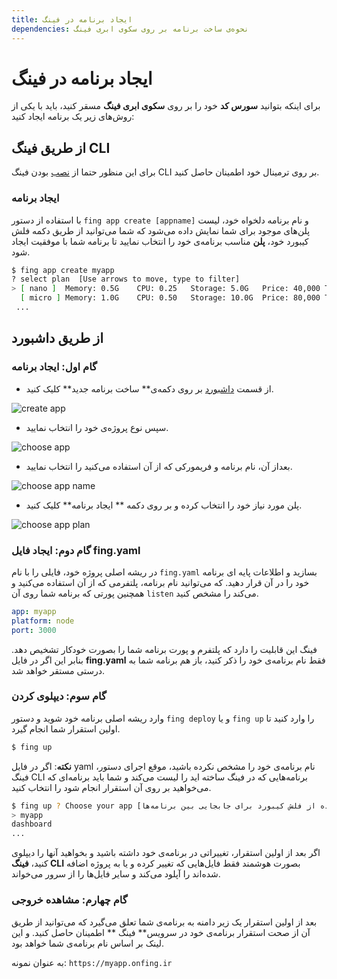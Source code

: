 ```yaml
---
title: ایجاد برنامه در فینگ
dependencies: نحوه‌ی ساخت برنامه بر روی سکوی ابری فینگ
---
```



# ایجاد برنامه در فینگ

برای اینکه بتوانید **سورس کد** خود را بر روی **سکوی ابری فینگ** مسقر کنید، باید با یکی از روش‌های زیر یک برنامه ایجاد کنید:

## از طریق فینگ‌ CLI

برای این منظور حتما از [نصب](/quickstart/installation) بودن فینگ ‌CLI بر روی ترمینال خود اطمینان حاصل کنید.

### ایجاد برنامه

با استفاده از دستور `fing app create [appname]` و نام برنامه دلخواه خود، لیست پلن‌های موجود برای شما نمایش داده می‌شود که شما می‌توانید از طریق دکمه فلش کیبورد خود، **پلن**‌ مناسب برنامه‌ی خود را انتخاب نمایید تا برنامه شما با موفقیت ایجاد شود.

```bash
$ fing app create myapp
? select plan  [Use arrows to move, type to filter]
> [ nano ]	Memory: 0.5G	CPU: 0.25	Storage: 5.0G	Price: 40,000 Tomans
  [ micro ]	Memory: 1.0G	CPU: 0.50	Storage: 10.0G	Price: 80,000 Tomans
 ...

```

## از طریق داشبورد

### گام اول: ایجاد برنامه

- از قسمت ‌[داشبورد](https://cloud.fing.ir) بر روی دکمه‌ی** ساخت برنامه جدید** کلیک کنید.

![create app](/images/create-app.jpg)

- سپس نوع پروژه‌ی خود را انتخاب نمایید.

![choose app](/images/choose-app.jpg)

- بعداز آن، نام برنامه و فریمورکی که از آن استفاده می‌کنید را انتخاب نمایید.

![choose app name](/images/choose-app-name.jpg)

- پلن مورد نیاز خود را انتخاب کرده و بر روی دکمه ** ایجاد برنامه** کلیک کنید.

![choose app plan](/images/choose-plan.jpg)

### گام دوم: ایجاد فایل fing.yaml

در ریشه اصلی پروژه خود، فایلی را با نام `fing.yaml` بسازید و اطلاعات پایه ای برنامه خود را در آن قرار دهید. که می‌توانید نام برنامه، پلتفرمی که از آن استفاده می‌کنید و همچنین پورتی که برنامه شما روی آن `listen` می‌کند را مشخص کنید.

```yaml
app: myapp
platform: node
port: 3000
```

<Notice variant="info">
  فینگ این قابلیت را دارد که پلتفرم و پورت برنامه شما را بصورت خودکار تشخیص دهد.
  بنابر این اگر در فایل <strong>fing.yaml</strong> فقط نام برنامه‌ی خود را ذکر
  کنید، باز هم برنامه شما به درستی مستقر خواهد شد.
</Notice>

### گام سوم: دیپلوی کردن

وارد ریشه اصلی برنامه خود شوید و دستور `fing deploy` و یا `fing up` را وارد کنید تا اولین استقرار شما انجام گیرد.

```bash
$ fing up
```

<Notice variant="info">
  <strong>نکته</strong>: اگر در فایل yaml نام برنامه‌ی خود را مشخص نکرده باشید،
  موقع اجرای دستور، فینگ CLI برنامه‌هایی که در فینگ ساخته اید را لیست می‌کند و
  شما باید برنامه‌ای که می‌خواهید بر روی آن استقرار انجام شود را انتخاب کنید.
</Notice>

```bash
$ fing up ? Choose your app [استفاده از فلش کیبورد برای جابجایی بین برنامه‌ها]
> myapp
dashboard
...
```

<Notice variant="info">
  اگر بعد از اولین استقرار، تغییراتی در برنامه‌ی خود داشته باشید و بخواهید آنها
  را دیپلوی کنید، <strong>فینگ CLI</strong> بصورت هوشمند فقط فایل‌هایی که تغییر
  کرده و یا به پروژه اضافه شده‌اند را آپلود می‌کند و سایر فایل‌ها را از سرور
  می‌خواند.
</Notice>

### گام چهارم: مشاهده خروجی

بعد از اولین استقرار یک زیر دامنه به برنامه‌ی شما تعلق می‌گیرد که می‌توانید از طریق آن از صحت استقرار برنامه‌ی خود در سرویس** فینگ ** اطمینان حاصل کنید. و این لینک بر اساس نام برنامه‌ی شما خواهد بود.

به عنوان نمونه: `https://myapp.onfing.ir`
